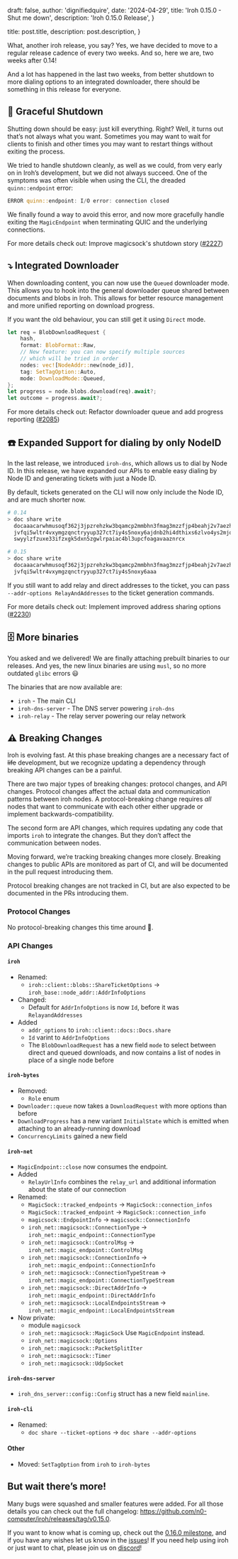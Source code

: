 
draft: false,
author: 'dignifiedquire',
date: '2024-04-29',
title: 'Iroh 0.15.0 - Shut me down',
description:
'Iroh 0.15.0 Release',
}

title: post.title,
description: post.description,
}


What, another iroh release, you say? Yes, we have decided to move to a regular release cadence of every two weeks. And so, here we are, two weeks after 0.14!

And a lot has happened in the last two weeks, from better shutdown to more dialing options to an integrated downloader, there should be something in this release for everyone.

## 🚪 Graceful Shutdown

Shutting down should be easy: just kill everything. Right? Well, it turns out that’s not always what you want. Sometimes you may want to wait for clients to finish and other times you may want to restart things without exiting the process.

We tried to handle shutdown cleanly, as well as we could, from very early on in Iroh’s development, but we did not always succeed. One of the symptoms was often visible when using the CLI, the dreaded `quinn::endpoint` error:

```rust
ERROR quinn::endpoint: I/O error: connection closed
```

We finally found a way to avoid this error, and now more gracefully handle exiting the `MagicEndpoint` when terminating QUIC and the underlying connections.

For more details check out: Improve magicsock's shutdown story ([#2227](https://github.com/n0-computer/iroh/issues/2227))

## ⤵️ Integrated Downloader

When downloading content, you can now use the `Queued` downloader mode. This allows you to hook into the general downloader queue shared between documents and blobs in Iroh. This allows for better resource management and more unified reporting on download progress.

If you want the old behaviour, you can still get it using `Direct` mode.

```rust
let req = BlobDownloadRequest {
    hash,
    format: BlobFormat::Raw,
    // New feature: you can now specify multiple sources
    // which will be tried in order
    nodes: vec![NodeAddr::new(node_id)],
    tag: SetTagOption::Auto,
    mode: DownloadMode::Queued,
};
let progress = node.blobs.download(req).await?;
let outcome = progress.await?;
```

For more details check out: Refactor downloader queue and add progress reporting ([#2085](https://github.com/n0-computer/iroh/issues/2085))

## ☎️ Expanded Support for dialing by only NodeID

In the last release, we introduced `iroh-dns`, which allows us to dial by Node ID. In this release, we have expanded our APIs to enable easy dialing by Node ID and generating tickets with just a Node ID.

By default, tickets generated on the CLI will now only include the Node ID, and are much shorter now.

```bash
# 0.14
> doc share write
  docaaacarwhmusoqf362j3jpzrehzkw3bqamcp2mmbhn3fmag3mzzfjp4beahj2v7aezho\
  jvfqi5wltr4vxymgzqnctryyup327ct7iy4s5noxy6ajdnb2hi4dthixs6zlvo4ys2mjooj\
  swyylzfzuxe33ifzxgk5dxn5zgwlrpaiac4bl3upcfoagavaaznrcx

# 0.15
> doc share write
  docaaacarwhmusoqf362j3jpzrehzkw3bqamcp2mmbhn3fmag3mzzfjp4beahj2v7aezho\
  jvfqi5wltr4vxymgzqnctryyup327ct7iy4s5noxy6aaa
```

If you still want to add relay and direct addresses to the ticket, you can pass `--addr-options RelayAndAddresses` to the ticket generation commands.

For more details check out: Implement improved address sharing options ([#2230](https://github.com/n0-computer/iroh/issues/2230))

## 🗄️ More binaries

You asked and we delivered! We are finally attaching prebuilt binaries to our releases. And yes, the new linux binaries are using `musl`, so no more outdated `glibc` errors 😃

The binaries that are now available are:

- `iroh` - The main CLI
- `iroh-dns-server` - The DNS server powering `iroh-dns`
- `iroh-relay` - The relay server powering our relay network

## ⚠️ Breaking Changes

Iroh is evolving fast. At this phase breaking changes are a necessary fact of ~~life~~ development, but we recognize updating a dependency through breaking API changes can be a painful.

There are two major types of breaking changes: protocol changes, and API changes. Protocol changes affect the actual data and communication patterns between iroh nodes. A protocol-breaking change requires _all_ nodes that want to communicate with each other either upgrade or implement backwards-compatibility.

The second form are API changes, which requires updating any code that imports `iroh` to integrate the changes. But they don’t affect the communication between nodes.

Moving forward, we’re tracking breaking changes more closely. Breaking changes to public APIs are monitored as part of CI, and will be documented in the pull request introducing them.

Protocol breaking changes are not tracked in CI, but are also expected to be documented in the PRs introducing them.

### Protocol Changes

No protocol-breaking changes this time around 🎉.

### API Changes

#### `iroh`

- Renamed:
  - `iroh::client::blobs::ShareTicketOptions` -> `iroh_base::node_addr::AddrInfoOptions`
- Changed:
  - Default for `AddrInfoOptions` is now `Id`, before it was `RelayandAddresses`
- Added
  - `addr_options` to `iroh::client::docs::Docs.share`
  - `Id` varint to `AddrInfoOptions`
  - The `BlobDownloadRequest` has a new field `mode` to select between direct and queued downloads, and now contains a list of nodes in place of a single node before

#### `iroh-bytes`

- Removed:
  - `Role` enum
- `Downloader::queue` now takes a `DownloadRequest` with more options than before
- `DownloadProgress` has a new variant `InitialState` which is emitted when attaching to an already-running download
- `ConcurrencyLimits` gained a new field

#### `iroh-net`

- `MagicEndpoint::close` now consumes the endpoint.
- Added
  - `RelayUrlInfo` combines the `relay_url` and additional information about the state of our connection
- Renamed:
  - `MagicSock::tracked_endpoints` -> `MagicSock::connection_infos`
  - `MagicSock::tracked_endpoint` -> `MagicSock::connection_info`
  - `magicsock::EndpointInfo` -> `magicsock::ConnectionInfo`
  - `iroh_net::magicsock::ConnectionType` -> `iroh_net::magic_endpoint::ConnectionType`
  - `iroh_net::magicsock::ControlMsg` -> `iroh_net::magic_endpoint::ControlMsg`
  - `iroh_net::magicsock::ConnectionInfo` -> `iroh_net::magic_endpoint::ConnectionInfo`
  - `iroh_net::magicsock::ConnectionTypeStream` -> `iroh_net::magic_endpoint::ConnectionTypeStream`
  - `iroh_net::magicsock::DirectAddrInfo` -> `iroh_net::magic_endpoint::DirectAddrInfo`
  - `iroh_net::magicsock::LocalEndpointsStream` -> `iroh_net::magic_endpoint::LocalEndpointsStream`
- Now private:
  - module `magicsock`
  - `iroh_net::magicsock::MagicSock` Use `MagicEndpoint` instead.
  - `iroh_net::magicsock::Options`
  - `iroh_net::magicsock::PacketSplitIter`
  - `iroh_net::magicsock::Timer`
  - `iroh_net::magicsock::UdpSocket`

#### `iroh-dns-server`

- `iroh_dns_server::config::Config` struct has a new field `mainline`.

#### `iroh-cli`

- Renamed:
  - `doc share --ticket-options` -> `doc share --addr-options`

#### Other

- Moved: `SetTagOption` from `iroh` to `iroh-bytes`

## But wait there’s more!

Many bugs were squashed and smaller features were added. For all those details you can check out the full changelog: https://github.com/n0-computer/iroh/releases/tag/v0.15.0.

If you want to know what is coming up, check out the [0.16.0 milestone](https://github.com/n0-computer/iroh/milestone/22), and if you have any wishes let us know in the [issues](https://github.com/n0-computer/iroh/issues)! If you need help using iroh or just want to chat, please join us on [discord](https://discord.com/invite/DpmJgtU7cW)!
